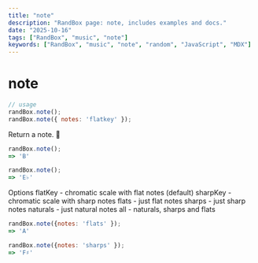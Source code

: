 ```yaml
---
title: "note"
description: "RandBox page: note, includes examples and docs."
date: "2025-10-16"
tags: ["RandBox", "music", "note"]
keywords: ["RandBox", "music", "note", "random", "JavaScript", "MDX"]
---
```


# note

```js
// usage
randBox.note();
randBox.note({ notes: 'flatkey' });
```

Return a note. 🎵

```js
randBox.note();
=> 'B'

randBox.note();
=> 'E♭'
```

Options
flatKey - chromatic scale with flat notes (default)
sharpKey - chromatic scale with sharp notes
flats - just flat notes
sharps - just sharp notes
naturals - just natural notes
all - naturals, sharps and flats

```js
randBox.note({notes: 'flats' });
=> 'A'

randBox.note({notes: 'sharps' });
=> 'F♯'
```
